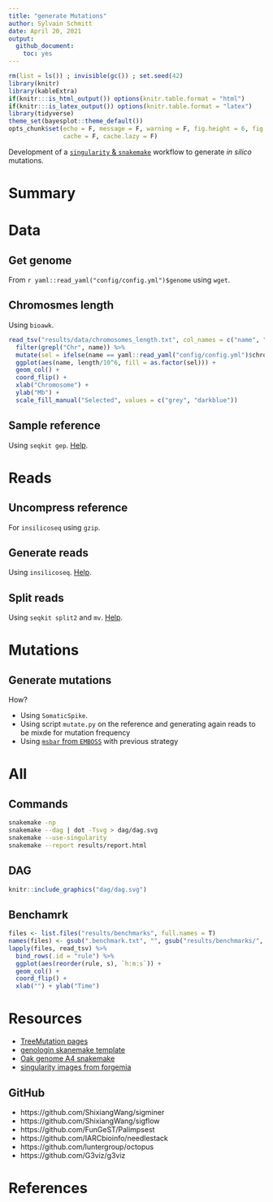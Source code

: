 ```yaml
---
title: "generate Mutations"
author: Sylvain Schmitt
date: April 20, 2021
output:
  github_document: 
    toc: yes
---
```


```r
rm(list = ls()) ; invisible(gc()) ; set.seed(42)
library(knitr)
library(kableExtra)
if(knitr:::is_html_output()) options(knitr.table.format = "html") 
if(knitr:::is_latex_output()) options(knitr.table.format = "latex") 
library(tidyverse)
theme_set(bayesplot::theme_default())
opts_chunk$set(echo = F, message = F, warning = F, fig.height = 6, fig.width = 8,
               cache = F, cache.lazy = F)
```

Development of a [`singularity` & `snakemake`](https://github.com/sylvainschmitt/snakemake_singularity) workflow to generate *in silico* mutations.

# Summary

# Data

## Get genome

From `r yaml::read_yaml("config/config.yml")$genome` using `wget`.

## Chromosmes length

Using `bioawk`.

```r
read_tsv("results/data/chromosomes_length.txt", col_names = c("name", "length")) %>% 
  filter(grepl("Chr", name)) %>% 
  mutate(sel = ifelse(name == yaml::read_yaml("config/config.yml")$chromosome, 1, 0)) %>% 
  ggplot(aes(name, length/10^6, fill = as.factor(sel))) + 
  geom_col() +
  coord_flip() +
  xlab("Chromosome") +
  ylab("Mb") +
  scale_fill_manual("Selected", values = c("grey", "darkblue"))
```

## Sample reference

Using `seqkit gep`. [Help](https://bioinf.shenwei.me/seqkit/usage/#grep).

# Reads

## Uncompress reference

For `insilicoseq` using `gzip`.

## Generate reads

Using `insilicoseq`. [Help](https://insilicoseq.readthedocs.io/en/latest/iss/generate.html#full-list-of-options).

## Split reads

Using `seqkit split2` and `mv`. [Help](https://bioinf.shenwei.me/seqkit/usage/#split2).

# Mutations

## Generate mutations

How?

* Using `SomaticSpike`.
* Using script `mutate.py` on the reference and generating again reads to be mixde for mutation frequency
* Using [`msbar` from `EMBOSS`](http://emboss.sourceforge.net/apps/release/6.4/emboss/apps/msbar.html) with previous strategy

# All

## Commands

```bash
snakemake -np 
snakemake --dag | dot -Tsvg > dag/dag.svg
snakemake --use-singularity
snakemake --report results/report.html
```

## DAG

```r
knitr::include_graphics("dag/dag.svg")
```

## Benchamrk

```r
files <- list.files("results/benchmarks", full.names = T)
names(files) <- gsub(".benchmark.txt", "", gsub("results/benchmarks/", "", files))
lapply(files, read_tsv) %>% 
  bind_rows(.id = "rule") %>% 
  ggplot(aes(reorder(rule, s), `h:m:s`)) +
  geom_col() +
  coord_flip() +
  xlab("") + ylab("Time")
```

# Resources

* [TreeMutation pages](https://treemutation.netlify.app/mutations-detection.html#in-silico-mutations)
* [genologin skanemake template](https://forgemia.inra.fr/bios4biol/workflows/-/tree/06c6a5cb3206a594f9a535ba8d3df3e64682a8bc/Snakemake/template_dev)
* [Oak genome A4 snakemake](https://forgemia.inra.fr/genome_a4/genome_a4)
* [singularity images from forgemia](https://forgemia.inra.fr/gafl/singularity)

## GitHub

* https://github.com/ShixiangWang/sigminer
* https://github.com/ShixiangWang/sigflow
* https://github.com/FunGeST/Palimpsest
* https://github.com/IARCbioinfo/needlestack
* https://github.com/luntergroup/octopus
* https://github.com/G3viz/g3viz

# References
